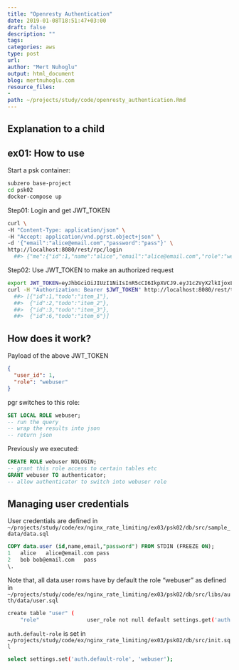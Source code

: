 ```yaml
---
title: "Openresty Authentication"
date: 2019-01-08T18:51:47+03:00 
draft: false
description: ""
tags:
categories: aws
type: post
url:
author: "Mert Nuhoglu"
output: html_document
blog: mertnuhoglu.com
resource_files:
-
path: ~/projects/study/code/openresty_authentication.Rmd
---
```


## Explanation to a child

## ex01: How to use

Start a psk container:

``` bash
subzero base-project
cd psk02
docker-compose up
``` 

Step01: Login and get JWT_TOKEN

``` bash
curl \
-H "Content-Type: application/json" \
-H "Accept: application/vnd.pgrst.object+json" \
-d '{"email":"alice@email.com","password":"pass"}' \
http://localhost:8080/rest/rpc/login
  ##> {"me":{"id":1,"name":"alice","email":"alice@email.com","role":"webuser"},"token":"eyJhbGciOiJIUzI1NiIsInR5cCI6IkpXVCJ9.eyJyb2xlIiA6ICJ3ZWJ1c2VyIiwgInVzZXJfaWQiIDogMSwgImV4cCIgOiAxNTQ3MDMxNDU3fQ.2IuJtatpQZT4kmcbHP2dUqh9rsCgVpl_ypzq8SrFh7I"}
``` 

Step02: Use JWT_TOKEN to make an authorized request

``` bash
export JWT_TOKEN=eyJhbGciOiJIUzI1NiIsInR5cCI6IkpXVCJ9.eyJ1c2VyX2lkIjoxLCJyb2xlIjoid2VidXNlciJ9.uSsS2cukBlM6QXe4Y0H90fsdkJSGcle9b7p_kMV1Ymk
curl -H "Authorization: Bearer $JWT_TOKEN" http://localhost:8080/rest/todos?select=id,todo
  ##> [{"id":1,"todo":"item_1"},
  ##>  {"id":2,"todo":"item_2"},
  ##>  {"id":3,"todo":"item_3"},
  ##>  {"id":6,"todo":"item_6"}]
``` 

## How does it work?

Payload of the above JWT_TOKEN

``` json
{
  "user_id": 1,
  "role": "webuser"
}
``` 

pgr switches to this role:

``` sql
SET LOCAL ROLE webuser;
-- run the query
-- wrap the results into json
-- return json
``` 

Previously we executed:

``` sql
CREATE ROLE webuser NOLOGIN;
-- grant this role access to certain tables etc
GRANT webuser TO authenticator;
-- allow authenticator to switch into webuser role
``` 

## Managing user credentials

User credentials are defined in `~/projects/study/code/ex/nginx_rate_limiting/ex03/psk02/db/src/sample_data/data.sql`

``` sql
COPY data.user (id,name,email,"password") FROM STDIN (FREEZE ON);
1	alice	alice@email.com	pass
2	bob	bob@email.com	pass
\.
``` 

Note that, all data.user rows have by default the role "webuser" as defined in `~/projects/study/code/ex/nginx_rate_limiting/ex03/psk02/db/src/libs/auth/data/user.sql`

``` bash
create table "user" (
	"role"				 user_role not null default settings.get('auth.default-role')::user_role,
``` 

`auth.default-role` is set in `~/projects/study/code/ex/nginx_rate_limiting/ex03/psk02/db/src/init.sql`

``` bash
select settings.set('auth.default-role', 'webuser');
``` 

